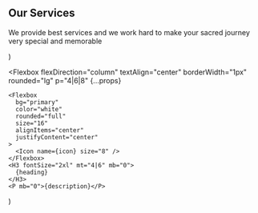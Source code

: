   <Section 
    py="8|12|16|24" {...props} 
    backgroundImage="url(https://images.unsplash.com/photo-1593715857989-e22fd13c27d0?ixlib=rb-1.2.1&ixid=eyJhcHBfaWQiOjEyMDd9&auto=format&fit=crop&w=2000&q=80)">
    <Container>
      <H2 m="0" lineHeight="tight" textAlign="center" color="black">
        Our Services
      </H2>
      <P fontSize="xl|2xl" mt="2" textAlign="center"  color="black">
        We provide best services and we work hard to make your sacred journey very  special and memorable
      </P>
      <Grid col="1|2|3" mt="8|10|12" gap="4|6|8">
        <Feature
          icon="airplay"
          heading="Pre-Umrah Guidance"
          description="Before we embark on the holy journey we educate you about the process."
          bg="background"
        />
        <Feature
          icon="globe"
          heading="Visa Services"
          description="The agreements that we have with the hotels and other service providers in Saudi Arabia are one of the best in their field."
          bg="background"
        />
        <Feature
          icon="archive"
          heading="Laundry Services"
          description="We”ll get your clothes (as many as you want) washed, ironed and delivered back to you absolutely free."
          bg="background"
        />
        <Feature
          icon="navigation"
          heading="Luxurious Transfers"
          description="Transport from Makkah to Madina in Luxurious AC busses."
          bg="background"
        />
        <Feature
          icon="coffee"
          heading="Buffet Service"
          description="A variety of Delicious cuisines to tick your tastebuds. Food is served in buffet."
          bg="background"
        />
        <Feature
          icon="phone"
          heading="Sim cards"
          description="We assist you get local sim card so that youre in touch with youre loved ones."
          bg="background"
        />
      </Grid>
    </Container>
  </Section>
)

  <Flexbox
    flexDirection="column"
    textAlign="center"
    borderWidth="1px"
    rounded="lg"
    p="4|6|8"
    {...props}
  >
    <Flexbox
      bg="primary"
      color="white"
      rounded="full"
      size="16"
      alignItems="center"
      justifyContent="center"
    >
      <Icon name={icon} size="8" />
    </Flexbox>
    <H3 fontSize="2xl" mt="4|6" mb="0">
      {heading}
    </H3>
    <P mb="0">{description}</P>
  </Flexbox>
)